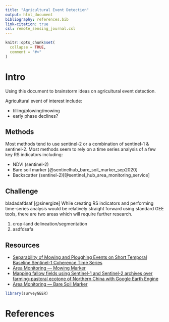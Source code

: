 ```yaml
---
title: "Agricultural Event Detection"
output: html_document
bibliography: references.bib
link-citation: true
csl: remote_sensing_journal.csl
---
```


```r
knitr::opts_chunk$set(
  collapse = TRUE,
  comment = "#>"
)
```

# Intro

Using this document to brainstorm ideas on agricultural event detection.

Agricultural event of interest include:

- tilling/plowing/mowing
- early phase declines?

## Methods

Most methods tend to use sentinel-2 or a combination of sentinel-1 & sentinel-2. Most methods seem to rely on a time series analysis of a few key RS indicators including:

- NDVI (sentinel-2)
- Bare soil marker [@sentinelhub_bare_soil_marker_sep2020]
- Backscatter (sentinel-2)[@sentinel_hub_area_monitoring_service]


## Challenge

 bladadafdsaf  [@sinergize]
While creating RS indicators and performing time-series analysis would be relatively straight forward using standard GEE tools, there are two areas which will require further research.

1. crop-land delineation/segmentation
2. asdfdsafa


## Resources
- [Separability of Mowing and Ploughing Events on Short Temporal Baseline Sentinel-1 Coherence Time Series](https://www.mdpi.com/2072-4292/12/22/3784)
- [Area Monitoring — Mowing Marker](https://medium.com/sentinel-hub/area-monitoring-mowing-marker-e99cff0c2d08)
- [Mapping fallow fields using Sentinel-1 and Sentinel-2 archives over farming-pastoral ecotone of Northern China with Google Earth Engine](https://www.tandfonline.com/doi/full/10.1080/15481603.2022.2026638)
- [Area Monitoring — Bare Soil Marker](https://medium.com/sentinel-hub/area-monitoring-bare-soil-marker-608bc95712ae)


```r
library(surveyGEER)
```


# References

